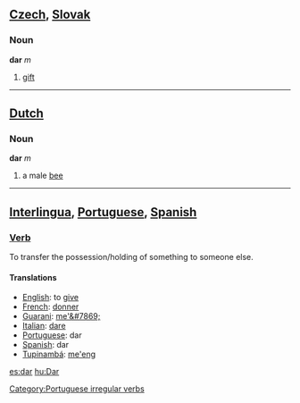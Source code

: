==[[Czech]], [[Slovak]]==
===Noun===
'''dar''' ''m''
# [[gift]]
----
==[[Dutch]]==
===Noun===
'''dar''' ''m''
# a male [[bee]]
----
==[[Interlingua]], [[Portuguese]], [[Spanish]]==
===[[Verb]]===
To transfer the possession/holding of something to someone else.
====Translations====
*[[English]]: to [[give]]
*[[French]]: [[donner]]
*[[Guarani]]: [[me'&#7869;]]
*[[Italian]]: [[dare]]
*[[Portuguese]]: dar
*[[Spanish]]: dar
*[[Tupinambá]]: [[me'eng]]

[[Category:Portuguese irregular verbs]]

[[es:dar]]
[[hu:Dar]]